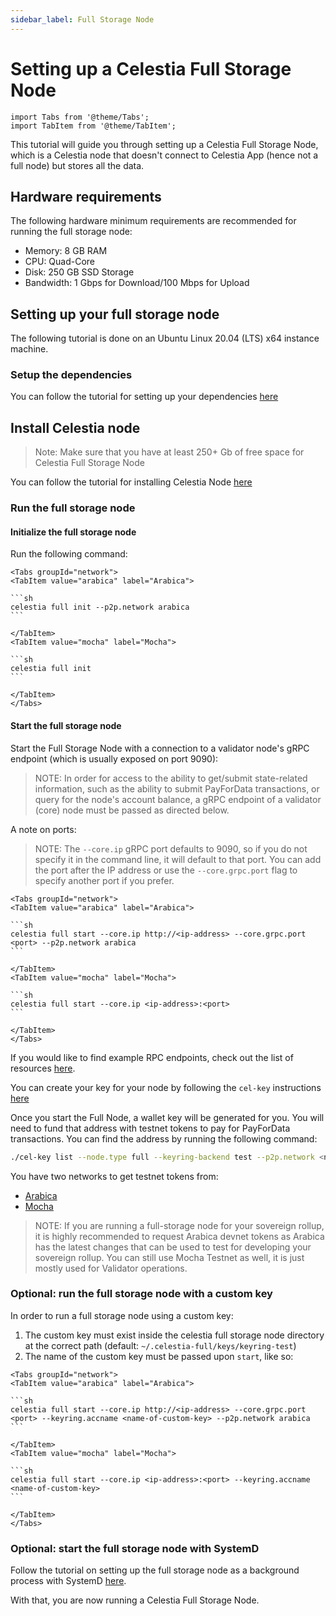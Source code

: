 ```yaml
---
sidebar_label: Full Storage Node
---
```


# Setting up a Celestia Full Storage Node

````mdx-code-block
import Tabs from '@theme/Tabs';
import TabItem from '@theme/TabItem';
````

This tutorial will guide you through setting up a Celestia Full Storage
Node, which is a Celestia node that doesn't connect to Celestia App
(hence not a full node) but stores all the data.

## Hardware requirements

The following hardware minimum requirements are recommended for running
the full storage node:

* Memory: 8 GB RAM
* CPU: Quad-Core
* Disk: 250 GB SSD Storage
* Bandwidth: 1 Gbps for Download/100 Mbps for Upload

## Setting up your full storage node

The following tutorial is done on an Ubuntu Linux 20.04 (LTS) x64 instance machine.

### Setup the dependencies

You can follow the tutorial for setting up your dependencies [here](./environment.mdx)

## Install Celestia node

> Note: Make sure that you have at least 250+ Gb of free space for
  Celestia Full Storage Node

You can follow the tutorial for installing Celestia Node [here](./celestia-node.mdx)

### Run the full storage node

#### Initialize the full storage node

Run the following command:

````mdx-code-block
<Tabs groupId="network">
<TabItem value="arabica" label="Arabica">

```sh
celestia full init --p2p.network arabica
```

</TabItem>
<TabItem value="mocha" label="Mocha">

```sh 
celestia full init
```

</TabItem>
</Tabs>
````

#### Start the full storage node

Start the Full Storage Node with a connection to a validator node's gRPC endpoint
(which is usually exposed on port 9090):

> NOTE: In order for access to the ability to get/submit state-related
  information, such as the ability to submit PayForData transactions,
  or query for the node's account balance, a gRPC endpoint of a validator
  (core) node must be passed as directed below.

A note on ports:

> NOTE: The `--core.ip` gRPC port defaults to 9090, so if you do not specify
  it in the command line, it will default to that port. You can add the port
  after the IP address or use the  `--core.grpc.port` flag to specify another
  port if you prefer.

````mdx-code-block
<Tabs groupId="network">
<TabItem value="arabica" label="Arabica">

```sh
celestia full start --core.ip http://<ip-address> --core.grpc.port <port> --p2p.network arabica
```

</TabItem>
<TabItem value="mocha" label="Mocha">

```sh 
celestia full start --core.ip <ip-address>:<port>
```

</TabItem>
</Tabs>
````

If you would like to find example RPC endpoints, check out the list of
resources [here](./mocha-testnet).

You can create your key for your node by following the `cel-key` instructions [here](../developers/celestia-node-key.mdx)

Once you start the Full Node, a wallet key will be generated for you.
You will need to fund that address with testnet tokens to pay for
PayForData transactions.
You can find the address by running the following command:

```sh
./cel-key list --node.type full --keyring-backend test --p2p.network <network>
```

You have two networks to get testnet tokens from:

* [Arabica](./arabica-devnet)
* [Mocha](./mocha-testnet)

> NOTE: If you are running a full-storage node for your sovereign
  rollup, it is highly recommended to request Arabica devnet tokens
  as Arabica has the latest changes that can be used to
  test for developing your sovereign rollup. You can still use
  Mocha Testnet as well, it is just mostly used for Validator operations.

### Optional: run the full storage node with a custom key

In order to run a full storage node using a custom key:

1. The custom key must exist inside the celestia full storage node directory
   at the correct path (default: `~/.celestia-full/keys/keyring-test`)
2. The name of the custom key must be passed upon `start`, like so:

````mdx-code-block
<Tabs groupId="network">
<TabItem value="arabica" label="Arabica">

```sh
celestia full start --core.ip http://<ip-address> --core.grpc.port <port> --keyring.accname <name-of-custom-key> --p2p.network arabica
```

</TabItem>
<TabItem value="mocha" label="Mocha">

```sh 
celestia full start --core.ip <ip-address>:<port> --keyring.accname <name-of-custom-key>
```

</TabItem>
</Tabs>
````

### Optional: start the full storage node with SystemD

Follow the tutorial on setting up the full storage node as a background
process with SystemD [here](./systemd).

With that, you are now running a Celestia Full Storage Node.
